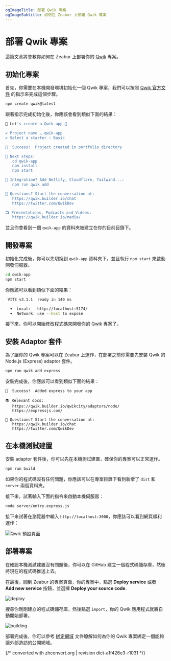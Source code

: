 ```yaml
---
ogImageTitle: 部署 Qwik 專案
ogImageSubtitle: 如何在 Zeabur 上部署 Qwik 專案
---
```


# 部署 Qwik 專案

這篇文章將會教你如何在 Zeabur 上部署你的 [Qwik](https://qwik.builder.io) 專案。

## 初始化專案

首先，你需要在本機開發環境初始化一個 Qwik 專案，我們可以按照 [Qwik 官方文件](https://qwik.builder.io/docs/getting-started/) 的指示來完成這個步驟。

```bash
npm create qwik@latest
```

跟著指示完成初始化後，你應該會看到類似下面的結果：

```bash
💫 Let's create a Qwik app 💫

✔ Project name … qwik-app
✔ Select a starter › Basic

🦄  Success!  Project created in portfolio directory

🐰 Next steps:
   cd qwik-app
   npm install
   npm start

💬 Integration? Add Netlify, Cloudflare, Tailwind...:
   npm run qwik add

💬 Questions? Start the conversation at:
   https://qwik.builder.io/chat
   https://twitter.com/QwikDev

📺 Presentations, Podcasts and Videos:
   https://qwik.builder.io/media/
```

並且你會看到一個 `qwik-app` 的資料夾被建立在你的目前目錄下。

## 開發專案

初始化完成後，你可以先切換到 `qwik-app` 資料夾下，並且執行 `npm start` 來啟動開發伺服器。

```bash
cd qwik-app
npm start
```

你應該可以看到類似下面的結果：

```bash
 VITE v3.1.1  ready in 140 ms

  ➜  Local:   http://localhost:5174/
  ➜  Network: use --host to expose
```

接下來，你可以開始修改程式碼來開發你的 Qwik 專案了。

## 安裝 Adaptor 套件

為了讓你的 Qwik 專案可以在 Zeabur 上運作，在部署之前你需要先安裝 Qwik 的 Node.js (Express) adaptor 套件。

```bash
npm run qwik add express
```

安裝完成後，你應該可以看到類似下面的結果：

```text
🦄  Success!  Added express to your app

📚 Relevant docs:
   https://qwik.builder.io/qwikcity/adaptors/node/
   https://expressjs.com/

💬 Questions? Start the conversation at:
   https://qwik.builder.io/chat
   https://twitter.com/QwikDev
```

## 在本機測試建置

安裝 adaptor 套件後，你可以先在本機測試建置，確保你的專案可以正常運作。

```bash
npm run build
```

如果你的程式碼沒有任何問題，你應該可以在專案目錄下看到新增了 `dist` 和 `server` 兩個資料夾。

接下來，試著輸入下面的指令來啟動本機伺服器：

```bash
node server/entry.express.js
```

接下來試著在瀏覽器中輸入 `http://localhost:3000`，你應該可以看到網頁順利運作：

![Qwik 預設頁面](/framework/qwik/localhost.png)


## 部署專案

在確認本機測試建置沒有問題後，你可以在 GitHub 建立一個程式碼儲存庫，然後將現在的程式碼推送上去。

在最後，回到 Zeabur 的專案頁面，你的專案中，點選 **Deploy service** 或者 **Add new service** 按鈕，並選擇 **Deploy your source code**.

![deploy](/deploy/common/select-service.en-US.png)

搜尋你剛剛建立的程式碼儲存庫，然後點選 `import`，你的 Qwik 應用程式就將自動開始部署。

![building](/framework/qwik/building.png)

部署完成後，你可以參考 [綁定網域](/deploy/domain-binding) 文件瞭解如何為你的 Qwik 專案綁定一個能夠讓外部造訪的公開網域。

{/* converted with zhconvert.org | revision dict-a1f426e3-r1031 */}
